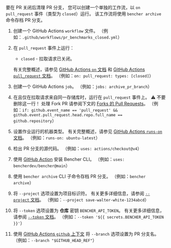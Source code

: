 
要在 PR 关闭后清理 PR 分支，
您可以创建一个单独的工作流，以 `on` `pull_request` 事件（类型为 `closed`）运行。
该工作流将使用 `bencher archive` 命令存档 PR 分支。

<PullRequestsClosedCode />

1. 创建一个 GitHub Actions `workflow` 文件。
   （例如：`.github/workflows/pr_benchmarks_closed.yml`）
2. 在 `pull_request` 事件上运行：
   - `closed` - 拉取请求已关闭。

   有关完整概述，请参见 [GitHub Actions `on` 文档][github actions on] 和 [GitHub Actions `pull_request` 文档][github action pull_request]。
   （例如：`on: pull_request: types: [closed]`）
3. 创建一个 GitHub Actions `job`。
   （例如：`jobs: archive_pr_branch`）
4. 在且仅在拉取请求来自同一存储库时，运行在 `pull_request` 事件上。
   ⚠️ 不要删除这一行！
   处理 Fork PR 请参阅下文的 [Forks 的 Pull Requests][pull requests from forks]。
   （例如：`if: github.event_name == 'pull_request' && github.event.pull_request.head.repo.full_name == github.repository`）
5. 设置作业运行的机器类型。
   有关完整概述，请参见 [GitHub Actions `runs-on` 文档][github actions runs-on]。
   （例如：`runs-on: ubuntu-latest`）
6. 检出 PR 分支的源代码。
   （例如：`uses: actions/checkout@v4`）
7. 使用 [GitHub Action][bencher cli github action] 安装 Bencher CLI。
   （例如：`uses: bencherdev/bencher@main`）
8. 使用 `bencher archive` CLI 子命令存档 PR 分支。
   （例如：`bencher archive`）
9.  将 `--project` 选项设置为项目标识符。
    有关更多详细信息，请参阅 [`--project` 文档][project option]。
    （例如：`--project save-walter-white-1234abcd`）
10. 将 `--token` 选项设置为 **仓库** 密钥 `BENCHER_API_TOKEN`。
    有关更多详细信息，请参阅 [`--token` 文档][token option]。
    （例如：`--token '${{ secrets.BENCHER_API_TOKEN }}'`）
11. 使用 [GitHub Actions `github` 上下文][github actions context] 将 `--branch` 选项设置为 PR 分支名。
    （例如：`--branch "$GITHUB_HEAD_REF"`）

[github actions on]: https://docs.github.com/en/actions/using-workflows/workflow-syntax-for-github-actions#on
[github action pull_request]: https://docs.github.com/en/webhooks/webhook-events-and-payloads#pull_request
[github actions runs-on]: https://docs.github.com/en/actions/using-workflows/workflow-syntax-for-github-actions#jobsjob_idruns-on
[bencher cli github action]: https://github.com/marketplace/actions/bencher-cli
[github actions context]: https://docs.github.com/en/actions/learn-github-actions/contexts#github-context

[project option]: /zh/docs/explanation/bencher-run/#--project-project
[token option]: /zh/docs/explanation/bencher-run/#--token-token

[pull requests from forks]: #pull-requests-from-forks